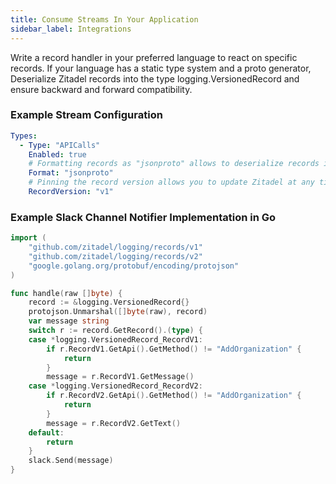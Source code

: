 ```yaml
---
title: Consume Streams In Your Application
sidebar_label: Integrations
---
```


Write a record handler in your preferred language to react on specific records.
If your language has a static type system and a proto generator,
Deserialize Zitadel records into the type logging.VersionedRecord and ensure backward and forward compatibility.

### Example Stream Configuration

```yaml
Types:
  - Type: "APICalls"
    Enabled: true
    # Formatting records as "jsonproto" allows to deserialize records into your languages typed representation of it
    Format: "jsonproto"
    # Pinning the record version allows you to update Zitadel at any time without breaking your handler.
    RecordVersion: "v1"
```

### Example Slack Channel Notifier Implementation in Go

```go
import (
    "github.com/zitadel/logging/records/v1"
    "github.com/zitadel/logging/records/v2"
    "google.golang.org/protobuf/encoding/protojson"
)

func handle(raw []byte) {
	record := &logging.VersionedRecord{}
	protojson.Unmarshal([]byte(raw), record)
	var message string
	switch r := record.GetRecord().(type) {
	case *logging.VersionedRecord_RecordV1:
		if r.RecordV1.GetApi().GetMethod() != "AddOrganization" {
			return
		}
		message = r.RecordV1.GetMessage()
    case *logging.VersionedRecord_RecordV2:
        if r.RecordV2.GetApi().GetMethod() != "AddOrganization" {
            return
        }
        message = r.RecordV2.GetText()
    default:
        return
	}
	slack.Send(message)
}
```
